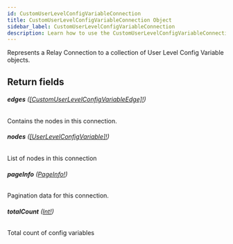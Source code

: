 ```yaml
---
id: CustomUserLevelConfigVariableConnection
title: CustomUserLevelConfigVariableConnection Object
sidebar_label: CustomUserLevelConfigVariableConnection
description: Learn how to use the CustomUserLevelConfigVariableConnection Object for Prismatic's API.
---
```


Represents a Relay Connection to a collection of User Level Config Variable objects.

## Return fields

###### <b>edges</b> ([[CustomUserLevelConfigVariableEdge]!](api/schema/object/CustomUserLevelConfigVariableEdge.mdx))

Contains the nodes in this connection.

###### <b>nodes</b> ([[UserLevelConfigVariable]!](api/schema/object/UserLevelConfigVariable.mdx))

List of nodes in this connection

###### <b>pageInfo</b> ([PageInfo!](api/schema/object/PageInfo.mdx))

Pagination data for this connection.

###### <b>totalCount</b> ([Int!](api/schema/scalar/Int.mdx))

Total count of config variables
